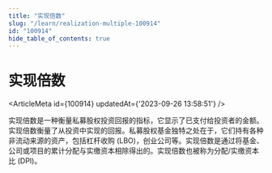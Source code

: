```yaml
---
title: "实现倍数"
slug: "/learn/realization-multiple-100914"
id: "100914"
hide_table_of_contents: true
---
```



# 实现倍数

<ArticleMeta id={100914} updatedAt={'2023-09-26 13:58:51'} />
<div className='border-solid border-b border-t-0 my-4 border-[var(--ifm-color-gray-300)]' />

实现倍数是一种衡量私募股权投资回报的指标，它显示了已支付给投资者的金额。实现倍数衡量了从投资中实现的回报。私募股权基金独特之处在于，它们持有各种非流动来源的资产，包括杠杆收购 (LBO)，创业公司等。实现倍数是通过将基金、公司或项目的累计分配与实缴资本相除得出的。实现倍数也被称为分配/实缴资本比 (DPI)。
